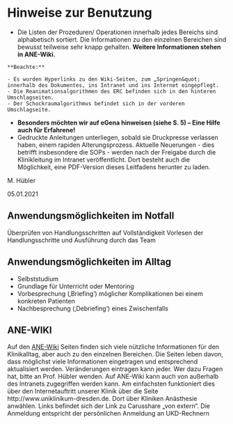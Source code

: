 # 	Hinweise zur Benutzung {-} 

- Die Listen der Prozeduren/ Operationen innerhalb jedes Bereichs sind alphabetisch sortiert. Die Informationen zu den einzelnen Bereichen sind bewusst teilweise sehr knapp gehalten. **Weitere Informationen stehen in ANE-Wiki.**

```asis
**Beachte:** 
  
- Es wurden Hyperlinks zu den Wiki-Seiten, zum „Springen&quot; innerhalb des Dokumentes, ins Intranet und ins Internet eingepflegt.
- Die Reanimationsalgorithmen des ERC befinden sich in den hinteren Umschlagseiten. 
- Der Schockraumalgorithmus befindet sich in der vorderen Umschlagseite.
```

- **Besonders möchten wir auf eGena hinweisen (siehe S. 5) – Eine Hilfe auch für Erfahrene!**
- Gedruckte Anleitungen unterliegen, sobald sie Druckpresse verlassen haben, einem rapiden Alterungsprozess. Aktuelle Neuerungen - dies betrifft insbesondere die SOPs - werden nach der Freigabe durch die Klinikleitung im Intranet veröffentlicht. Dort besteht auch die Möglichkeit, eine PDF-Version dieses Leitfadens herunter zu laden.

M. Hübler

05.01.2021

## Anwendungsmöglichkeiten im Notfall {-}
Überprüfen von Handlungsschritten auf Vollständigkeit
Vorlesen der Handlungsschritte und Ausführung durch das Team

## Anwendungsmöglichkeiten im Alltag  {-}
- Selbststudium
- Grundlage für Unterricht oder Mentoring
- Vorbesprechung (‚Briefing‘) möglicher Komplikationen bei einem konkreten Patienten
- Nachbesprechung (‚Debriefing‘) eines Zwischenfalls

## ANE-WIKI  {-}
Auf den [ANE-Wiki](https://carusshare.uniklinikum-dresden.de/kiz/ane/anewiki/Wiki/Homepage.aspx) Seiten finden sich viele nützliche Informationen für den Klinikalltag, aber auch zu den einzelnen Bereichen. Die Seiten leben davon, dass möglichst viele Informationen eingetragen und entsprechend aktualisiert werden. Veränderungen eintragen kann jeder. Wer dazu Fragen hat, bitte an Prof. Hübler wenden.
Auf ANE-Wiki kann auch von außerhalb des Intranets zugegriffen werden kann. Am einfachsten funktioniert dies über den Internetauftritt unserer Klinik über die Seite http://www.uniklinikum-dresden.de. Dort über Kliniken Anästhesie anwählen. Links befindet sich der Link zu Carusshare „von extern“. Die Anmeldung entspricht der persönlichen Anmeldung an UKD-Rechnern 

